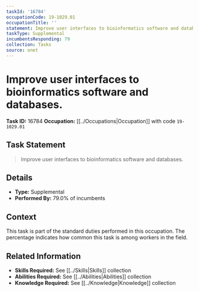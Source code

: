```yaml
---
taskId: '16784'
occupationCode: 19-1029.01
occupationTitle: ''
statement: Improve user interfaces to bioinformatics software and databases.
taskType: Supplemental
incumbentsResponding: 79
collection: Tasks
source: onet
---
```

# Improve user interfaces to bioinformatics software and databases.

**Task ID:** 16784
**Occupation:** [[../Occupations|Occupation]] with code `19-1029.01`

## Task Statement

> Improve user interfaces to bioinformatics software and databases.

## Details

- **Type:** Supplemental
- **Performed By:** 79.0% of incumbents

## Context

This task is part of the standard duties performed in this occupation. The percentage indicates how common this task is among workers in the field.

## Related Information

- **Skills Required:** See [[../Skills|Skills]] collection
- **Abilities Required:** See [[../Abilities|Abilities]] collection
- **Knowledge Required:** See [[../Knowledge|Knowledge]] collection
